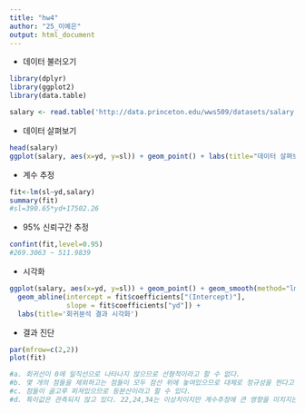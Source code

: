 ```yaml
---
title: "hw4"
author: "25_이예은"
output: html_document
---
```


* 데이터 불러오기
```r
library(dplyr)
library(ggplot2)
library(data.table)

salary <- read.table('http://data.princeton.edu/wws509/datasets/salary.dat',header=T)
```



* 데이터 살펴보기
```r
head(salary)
ggplot(salary, aes(x=yd, y=sl)) + geom_point() + labs(title="데이터 살펴보기")
```

* 계수 추정
```r
fit<-lm(sl~yd,salary)
summary(fit)
#sl=390.65*yd+17502.26
```


* 95% 신뢰구간 추정
```r
confint(fit,level=0.95)
#269.3063 ~ 511.9839
```


* 시각화
```r
ggplot(salary, aes(x=yd, y=sl)) + geom_point() + geom_smooth(method="lm")+
  geom_abline(intercept = fit$coefficients["(Intercept)"],
              slope = fit$coefficients["yd"]) + 
  labs(title='회귀분석 결과 시각화')
```

* 결과 진단
```r
par(mfrow=c(2,2))
plot(fit)

#a. 회귀선이 0에 일직선으로 나타나지 않으므로 선형적이라고 할 수 없다.
#b. 몇 개의 점들을 제외하고는 점들이 모두 점선 위에 놓여있으므로 대체로 정규성을 띈다고 할 수 있다.
#c. 점들이 골고루 퍼져있으므로 등분산이라고 할 수 있다.
#d. 특이값은 관측되지 않고 있다. 22,24,34는 이상치이지만 계수추정에 큰 영향을 미치지는 않는다.
```

